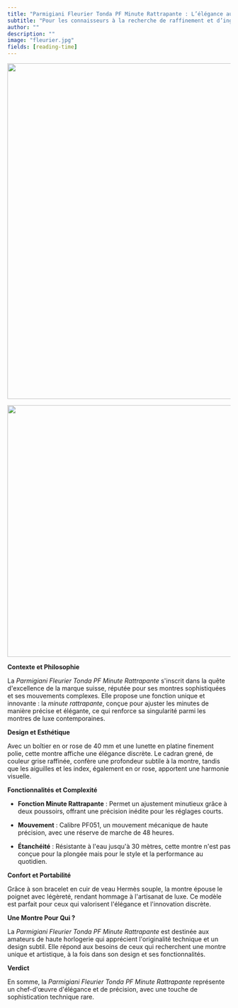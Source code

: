 ```yaml
---
title: "Parmigiani Fleurier Tonda PF Minute Rattrapante : L’élégance au service de la précision"
subtitle: "Pour les connaisseurs à la recherche de raffinement et d’ingénierie innovante."
author: ""
description: ""
image: "fleurier.jpg"
fields: [reading-time]
---
```


![](fleurier.jpg){fig-align="center" width="15cm" height="20cm"}

![](fleurier_back_2.jpg){fig-align="center" width="15cm"}

**Contexte et Philosophie**

La *Parmigiani Fleurier Tonda PF Minute Rattrapante* s\'inscrit dans la quête d\'excellence de la marque suisse, réputée pour ses montres sophistiquées et ses mouvements complexes. Elle propose une fonction unique et innovante : la *minute rattrapante*, conçue pour ajuster les minutes de manière précise et élégante, ce qui renforce sa singularité parmi les montres de luxe contemporaines.

**Design et Esthétique**

Avec un boîtier en or rose de 40 mm et une lunette en platine finement polie, cette montre affiche une élégance discrète. Le cadran grené, de couleur grise raffinée, confère une profondeur subtile à la montre, tandis que les aiguilles et les index, également en or rose, apportent une harmonie visuelle.

**Fonctionnalités et Complexité**

-   **Fonction Minute Rattrapante** : Permet un ajustement minutieux grâce à deux poussoirs, offrant une précision inédite pour les réglages courts.

-   **Mouvement** : Calibre PF051, un mouvement mécanique de haute précision, avec une réserve de marche de 48 heures.

-   **Étanchéité** : Résistante à l\'eau jusqu\'à 30 mètres, cette montre n\'est pas conçue pour la plongée mais pour le style et la performance au quotidien.

**Confort et Portabilité**

Grâce à son bracelet en cuir de veau Hermès souple, la montre épouse le poignet avec légèreté, rendant hommage à l\'artisanat de luxe. Ce modèle est parfait pour ceux qui valorisent l\'élégance et l\'innovation discrète.

**Une Montre Pour Qui ?**

La *Parmigiani Fleurier Tonda PF Minute Rattrapante* est destinée aux amateurs de haute horlogerie qui apprécient l\'originalité technique et un design subtil. Elle répond aux besoins de ceux qui recherchent une montre unique et artistique, à la fois dans son design et ses fonctionnalités.

**Verdict**

En somme, la *Parmigiani Fleurier Tonda PF Minute Rattrapante* représente un chef-d\'œuvre d\'élégance et de précision, avec une touche de sophistication technique rare.
